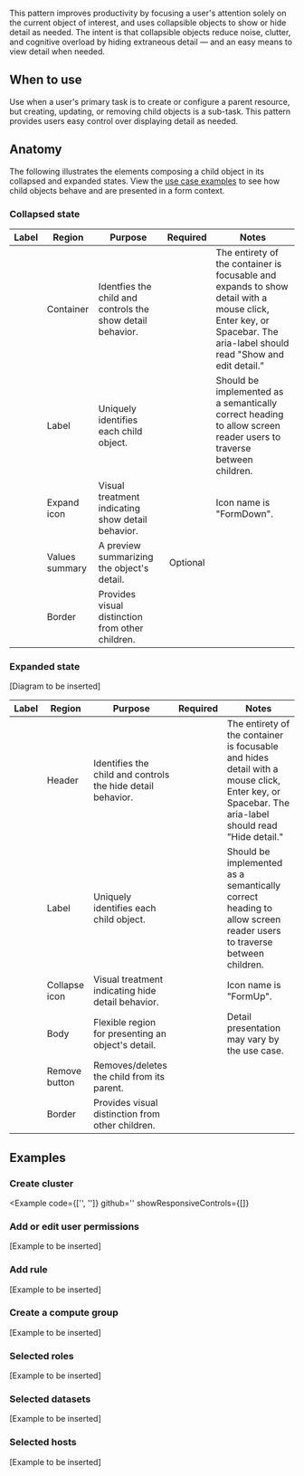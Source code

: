 
This pattern improves productivity by focusing a user's attention solely on the current 
object of interest, and uses collapsible objects to show or hide detail as needed. The 
intent is that collapsible objects reduce noise, clutter, and cognitive overload 
by hiding extraneous detail &mdash; and an easy means to view detail when needed.

## When to use

Use when a user's primary task is to create or configure a parent resource, but creating, 
updating, or removing child objects is a sub-task. This pattern provides users easy control 
over displaying detail as needed.

## Anatomy

The following illustrates the elements composing a child object in its collapsed and expanded 
states. View the [use case examples](#use-case-examples) to see how child objects behave and are presented in a form 
context.

### Collapsed state

<Example plain>
  <CollapsedStateAnatomy />
</Example>

| Label | Region         | Purpose                                                    | Required | Notes |
| ----- | -------------- | ---------------------------------------------------------- | :------: | ----- |
|       | Container      | Identfies the child and controls the show detail behavior. | <Checkmark a11yTitle="true" size="small" /> | The entirety of the container is focusable and expands to show detail with a mouse click, Enter key, or Spacebar. The aria-label should read "Show and edit detail." |
|       | Label          | Uniquely identifies each child object.                     | <Checkmark a11yTitle="true" size="small" /> | Should be implemented as a semantically correct heading to allow screen reader users to traverse between children. |
|       | Expand icon    | Visual treatment indicating show detail behavior.          | <Checkmark a11yTitle="true" size="small" /> | Icon name is "FormDown". | 
|       | Values summary | A preview summarizing the object's detail.                 | Optional |       |
|       | Border         | Provides visual distinction from other children.           | <Checkmark a11yTitle="true" size="small" /> |       |

### Expanded state

[Diagram to be inserted]

| Label | Region        | Purpose                                                     | Required | Notes |
| ----- | ------------- | ----------------------------------------------------------- | :------: | ----- |
|       | Header        | Identifies the child and controls the hide detail behavior. | <Checkmark a11yTitle="true" size="small" /> | The entirety of the container is focusable and hides detail with a mouse click, Enter key, or Spacebar. The aria-label should read "Hide detail." |
|       | Label         | Uniquely identifies each child object.                      | <Checkmark a11yTitle="true" size="small" /> | Should be implemented as a semantically correct heading to allow screen reader users to traverse between children. |
|       | Collapse icon | Visual treatment indicating hide detail behavior.           | <Checkmark a11yTitle="true" size="small" /> | Icon name is "FormUp". |
|       | Body          | Flexible region for presenting an object's detail.          | <Checkmark a11yTitle="true" size="small" /> | Detail presentation may vary by the use case. |
|       | Remove button | Removes/deletes the child from its parent.                  | <Checkmark a11yTitle="true" size="small" /> |       | 
|       | Border        | Provides visual distinction from other children.            | <Checkmark a11yTitle="true" size="small" /> |       |

## Examples

### Create cluster

<Example 
  code={['', '']}
  github=''
  showResponsiveControls={[]}
>
  <CreateCluster />
</Example>

### Add or edit user permissions

[Example to be inserted]

### Add rule

[Example to be inserted]

### Create a compute group

[Example to be inserted]

### Selected roles

[Example to be inserted]

### Selected datasets

[Example to be inserted]

### Selected hosts

[Example to be inserted]